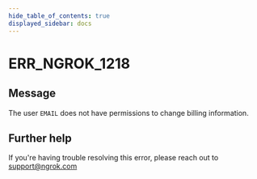 ```yaml
---
hide_table_of_contents: true
displayed_sidebar: docs
---
```



# ERR_NGROK_1218

## Message

The user `EMAIL` does not have permissions to change billing information.

<ErrorDetails error="err_ngrok_1218" />

## Further help

If you're having trouble resolving this error, please reach out to [support@ngrok.com](mailto:support@ngrok.com?subject=Help%20with%20ERR_NGROK_1218)
